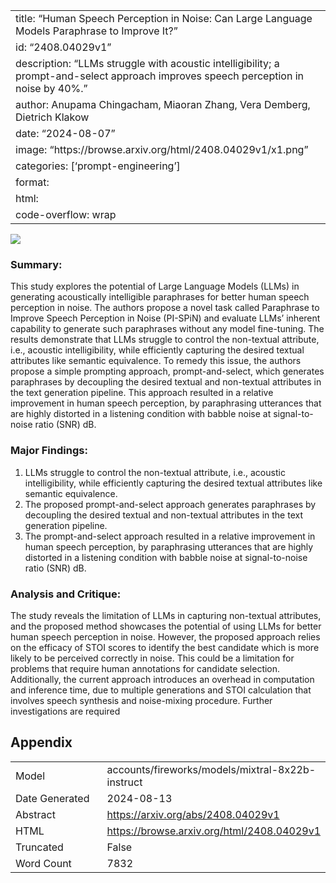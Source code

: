 
---
title: "Human Speech Perception in Noise: Can Large Language Models Paraphrase to Improve It?"
id: "2408.04029v1"
description: "LLMs struggle with acoustic intelligibility; a prompt-and-select approach improves speech perception in noise by 40%."
author: Anupama Chingacham, Miaoran Zhang, Vera Demberg, Dietrich Klakow
date: "2024-08-07"
image: "https://browse.arxiv.org/html/2408.04029v1/x1.png"
categories: ['prompt-engineering']
format:
  html:
    code-overflow: wrap
---

![](https://browse.arxiv.org/html/2408.04029v1/x1.png)

### Summary:

This study explores the potential of Large Language Models (LLMs) in generating acoustically intelligible paraphrases for better human speech perception in noise. The authors propose a novel task called Paraphrase to Improve Speech Perception in Noise (PI-SPiN) and evaluate LLMs' inherent capability to generate such paraphrases without any model fine-tuning. The results demonstrate that LLMs struggle to control the non-textual attribute, i.e., acoustic intelligibility, while efficiently capturing the desired textual attributes like semantic equivalence. To remedy this issue, the authors propose a simple prompting approach, prompt-and-select, which generates paraphrases by decoupling the desired textual and non-textual attributes in the text generation pipeline. This approach resulted in a relative improvement in human speech perception, by paraphrasing utterances that are highly distorted in a listening condition with babble noise at signal-to-noise ratio (SNR) dB.

### Major Findings:

1. LLMs struggle to control the non-textual attribute, i.e., acoustic intelligibility, while efficiently capturing the desired textual attributes like semantic equivalence.
2. The proposed prompt-and-select approach generates paraphrases by decoupling the desired textual and non-textual attributes in the text generation pipeline.
3. The prompt-and-select approach resulted in a relative improvement in human speech perception, by paraphrasing utterances that are highly distorted in a listening condition with babble noise at signal-to-noise ratio (SNR) dB.

### Analysis and Critique:

The study reveals the limitation of LLMs in capturing non-textual attributes, and the proposed method showcases the potential of using LLMs for better human speech perception in noise. However, the proposed approach relies on the efficacy of STOI scores to identify the best candidate which is more likely to be perceived correctly in noise. This could be a limitation for problems that require human annotations for candidate selection. Additionally, the current approach introduces an overhead in computation and inference time, due to multiple generations and STOI calculation that involves speech synthesis and noise-mixing procedure. Further investigations are required

## Appendix

|          |          |
|----------|----------|
| Model     | accounts/fireworks/models/mixtral-8x22b-instruct       |
| Date Generated     | 2024-08-13       |
| Abstract | [https://arxiv.org/abs/2408.04029v1](https://arxiv.org/abs/2408.04029v1)        |
| HTML     | [https://browse.arxiv.org/html/2408.04029v1](https://browse.arxiv.org/html/2408.04029v1)       |
| Truncated       | False       |
| Word Count       | 7832       |